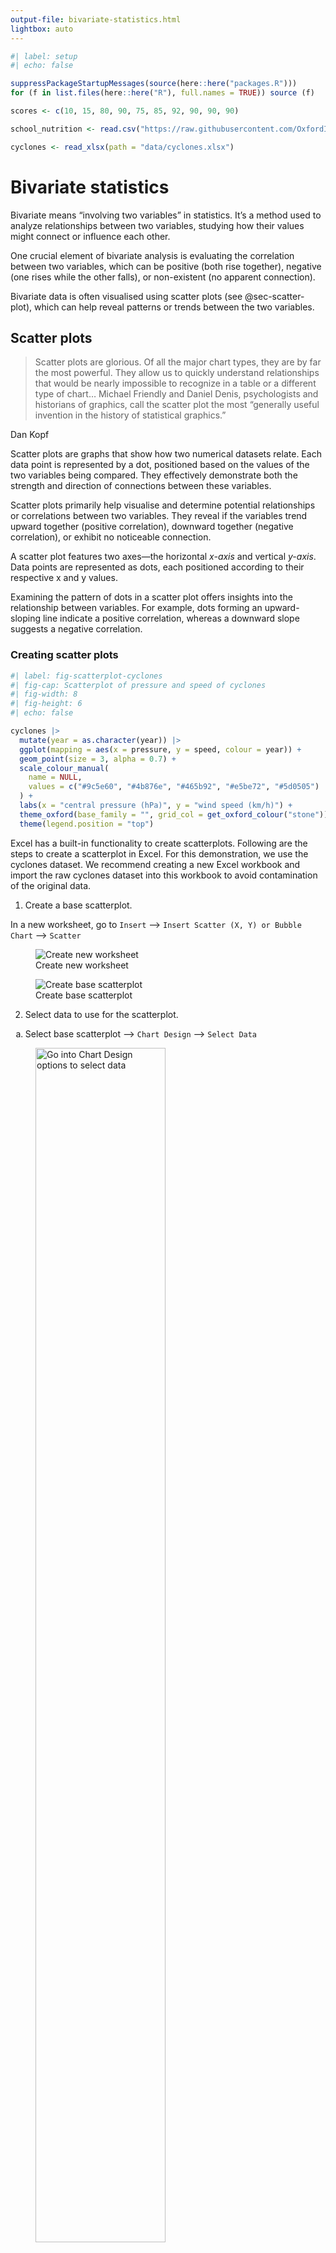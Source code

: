 ```yaml
---
output-file: bivariate-statistics.html
lightbox: auto
---
```


```r
#| label: setup
#| echo: false

suppressPackageStartupMessages(source(here::here("packages.R")))
for (f in list.files(here::here("R"), full.names = TRUE)) source (f)

scores <- c(10, 15, 80, 90, 75, 85, 92, 90, 90, 90)

school_nutrition <- read.csv("https://raw.githubusercontent.com/OxfordIHTM/teaching_datasets/refs/heads/main/school_nutrition.csv")

cyclones <- read_xlsx(path = "data/cyclones.xlsx")
```

# Bivariate statistics {#sec-bivariate-statistics}

Bivariate means "involving two variables" in statistics. It's a method used to analyze relationships between two variables, studying how their values might connect or influence each other.

One crucial element of bivariate analysis is evaluating the correlation between two variables, which can be positive (both rise together), negative (one rises while the other falls), or non-existent (no apparent connection).

Bivariate data is often visualised using scatter plots (see @sec-scatter-plot), which can help reveal patterns or trends between the two variables. 

## Scatter plots {#sec-scatter-plot}

> Scatter plots are glorious. Of all the major chart types, they are by far the most powerful. They allow us to quickly understand relationships that would be nearly impossible to recognize in a table or a different type of chart... Michael Friendly and Daniel Denis, psychologists and historians of graphics, call the scatter plot the most “generally useful invention in the history of statistical graphics.”

Dan Kopf

Scatter plots are graphs that show how two numerical datasets relate. Each data point is represented by a dot, positioned based on the values of the two variables being compared. They effectively demonstrate both the strength and direction of connections between these variables. 

Scatter plots primarily help visualise and determine potential relationships or correlations between two variables. They reveal if the variables trend upward together (positive correlation), downward together (negative correlation), or exhibit no noticeable connection.

A scatter plot features two axes—the horizontal _x-axis_ and vertical _y-axis_. Data points are represented as dots, each positioned according to their respective x and y values. 

Examining the pattern of dots in a scatter plot offers insights into the relationship between variables. For example, dots forming an upward-sloping line indicate a positive correlation, whereas a downward slope suggests a negative correlation.

### Creating scatter plots {#sec-scatter-plot-create}

```r
#| label: fig-scatterplot-cyclones
#| fig-cap: Scatterplot of pressure and speed of cyclones
#| fig-width: 8
#| fig-height: 6
#| echo: false

cyclones |>
  mutate(year = as.character(year)) |>
  ggplot(mapping = aes(x = pressure, y = speed, colour = year)) +
  geom_point(size = 3, alpha = 0.7) +
  scale_colour_manual(
    name = NULL,
    values = c("#9c5e60", "#4b876e", "#465b92", "#e5be72", "#5d0505")
  ) +
  labs(x = "central pressure (hPa)", y = "wind speed (km/h)") +
  theme_oxford(base_family = "", grid_col = get_oxford_colour("stone")) +
  theme(legend.position = "top")
```

Excel has a built-in functionality to create scatterplots. Following are the steps to create a scatterplot in Excel. For this demonstration, we use the cyclones dataset. We recommend creating a new Excel workbook and import the raw cyclones dataset into this workbook to avoid contamination of the original data.

1. Create a base scatterplot.

In a new worksheet, go to `Insert` --> `Insert Scatter (X, Y) or Bubble Chart` --> `Scatter`

::: {layout-ncol="2" layout-valign="bottom"}

![Create new worksheet](images/plot_scatterplot_01.png){#fig-plot-scatterplot-01}

![Create base scatterplot](images/plot_scatterplot_02.png){#fig-plot-scatterplot-02}

:::

2. Select data to use for the scatterplot.

a. Select base scatterplot --> `Chart Design` --> `Select Data`

![Go into Chart Design options to select data](images/plot_scatterplot_03.png){#fig-plot-scatterplot-03 fig-align="center" width="70%"}

b. Click on `Add` to add a new data series (@fig-plot-scatterplot-04).

![Click on Add to add new data series](images/plot_scatterplot_04.png){#fig-plot-scatterplot-04 fig-align="center" width="70%"}

c. Select the appropriate x-axis and y-axis values. For this demonstration, we will use pressure as the x-axis variable and speed as the y-axis variable.

::: {layout-ncol="4" layout-valign="bottom"}

![Edit x-axis values](images/plot_scatterplot_05.png){#fig-plot-scatterplot-05}

![Assign pressure to x-axis](images/plot_scatterplot_06.png){#fig-plot-scatterplot-06}

![Edit y-axis values](images/plot_scatterplot_07.png){#fig-plot-scatterplot-07}

![Assign speed to y-axis](images/plot_scatterplot_08.png){#fig-plot-scatterplot-08}

:::

d. Add a trendline (@fig-plot-scatterplot-09).

`Chart Elements` --> `Trendline` --> `Linear`

![Add a trendline](images/plot_scatterplot_09.png){#fig-plot-scatterplot-09 fig-align="center" width="70%"}

e. The scatterplot is now created (@fig-plot-scatterplot-10).

![The scatterplot is now created](images/plot_scatterplot_10.png){#fig-plot-scatterplot-10 fig-align="center" width="70%"}

## Numerical measures of association {#sec-measures-association}

### Correlation {#sec-correlation}

Correlation is a statistical measure indicating how strongly and in what direction two variables are connected. While it reveals the extent and nature of a linear relationship, it does not imply that one variable causes the other - it only shows how often they move together without explaining why.

### Correlation measures {#sec-robust-correlation-measures}

In this section, we discuss the three most common numerical measures of correlation - _Pearson's correlation coefficient_, _Spearman's rank correlation coefficient_, and _Kendall's tau rank correlation coefficient_.

Of these three, Spearman's and Kendall's are non-parametric and are considered more robust than Pearson's.

#### Pearson's correlation coefficient {.unnumbered}

Pearson's correlation coefficient, commonly referred to as Pearson's $\rho$, is a statistical tool used to evaluate both the strength and direction of a linear association between two continuous variables. It indicates how closely data 
points align with a line of best fit. The value of $\rho$ can range from -1 to +1.

The absolute value of Pearson's $\rho$ reflects the strength of the linear relationship. A score of 1 or -1 signifies a perfect positive or negative correlation, respectively, implying all data points lie perfectly on a line. 
Conversely, a score of 0 suggests no linear relationship exists.

Pearson's $\rho$ can be calculated as follows:

<br/>

$$ \rho ~ = ~ \frac{covariance(x_1, x_2)}{(n-1) sd_{x_1} sd_{x_2}} $$

where

$x_1,x_2 ~ = ~ \text{continuous variables to test correlation of}$

$n ~ = ~ \text{number of data pairs for } x_1,x_2$

$sd_{x_1},sd_{x_2} ~ = ~ \text{standard deviation for } x_1,x_2$

<br/>

In Excel, either the `PEARSON()` or the `CORREL()` function is used to get Pearson's $\rho$. To get Pearson's $\rho$ for the correlation between pressure and speed from the cyclones dataset, we use the following calculation:

```swift
=PEARSON(H2:H102,I2:I102)
```

or

```swift
=CORREL(H2:H102,I2:I102)
```

with both giving a Pearson's $\rho$ of **`r cor(cyclones[ , c("pressure", "speed")])[1,2]`.**

@tbl-pearson-values summarises how to interpret the range of Pearson's $\rho$ values.

::: {#tbl-pearson-values}

**Pearson's $\rho$** | **Interpretation**
:-------------------:|:----------------------------
+1                   | Perfect positive correlation
-1                   | Perfect negative correlation
0                    | No correlation
+/- 0.1 to +/- 0.3   | Weak correlation
+/- 0.4 to +/- 0.6   | Moderate correlation
+/- 0.7 to +/- 0.9   | Strong correlation

Interpretation of various Pearson's $\rho$ values.

:::

It's important to note that Pearson's $\rho$ only measures linear relationships. It may not accurately reflect the relationship between variables if the relationship is non-linear. Pearson's correlation is typically used when dealing with normally distributed data that are measured on interval or ratio scales. 

#### Spearman's rank correlation coefficient {.unnumbered}

Spearman's rank correlation coefficient (Spearman's $\rho$) is a statistical measure that assesses the strength and direction of a monotonic relationship between two ranked variables. It's a non-parametric test, meaning it doesn't assume data follows a normal distribution and is often used when data is ordinal or when a linear relationship isn't assumed. The coefficient ranges from -1 to +1, with -1 indicating a perfect negative correlation, +1 indicating a perfect positive correlation, and 0 indicating no correlation.

Compared to Pearson's $\rho$, Spearman's $\rho$ performs the correlation test on the rank of the values of the two variables rather than on the values themselves.

Hence, the values of the two variables are ranked first and then the Spearman's $\rho$ is calculated based on these ranks as follows:

<br/>

$$ \rho ~ = ~ 1 - \frac{6 \sum d ^ 2}{n(n ^ 2 - 1)} $$

where:

$d ~ = ~ \text{difference in ranks}$

$n ~ = ~ \text{number of data pairs}$

<br/>

In Excel, we can calculate Spearman's $\rho$ as follows (using the pressure and speed variables in the cyclones dataset):

1. Rank each of the two variables you are testing for correlations using the `RANK.AVG()` function.

For this step, we recommend creating a new worksheet and importing the raw dataset to this worksheet to avoid contamination of the raw data (@fig-spearman-rank-01).

![Import raw data to new worksheet](images/spearman_rank_01.png){#fig-spearman-rank-01 fig-align="center" width="70%"}

Create a new variable for the ranking of the pressure variable and then rank using `RANK.AVG()` function (@fig-spearman-rank-02).

::: {layout-ncol="2" layout-valign="bottom"}

![Rank the pressure variable](images/spearman_rank_02.png){#fig-spearman-rank-02}

![Copy/drag formula to rest of rows](images/spearman_rank_03.png){#fig-spearman-rank-03}

:::

Create a new variable for the ranking of the speed variable and then rank using `RANK.AVG()` function (@fig-spearman-rank-03).

::: {layout-ncol="2" layout-valign="bottom"}

![Rank the speed variable](images/spearman_rank_04.png){#fig-spearman-rank-04}

![Copy/drag formula to rest of rows](images/spearman_rank_05.png){#fig-spearman-rank-05}

:::

2. Calculate Spearman's $\rho$.

a. Calculate using the `CORREL()` function in Excel.

The `CORREL()` function should be applied to the ranks for pressure and speed (see @fig-spearman-rank-06) instead of the actual pressure and speed values (as used in the Pearson's calculation).

```swift
=CORREL(J2:J102,K2:K102)
```

<br/>

![Calculate Spearman's $\rho$ using built-in function](images/spearman_rank_06.png){#fig-spearman-rank-06 fig-align="center" width="70%"}

Using this method, the Spearman's $\rho$ for pressure and speed variable in the cyclones dataset is **`r cor(cyclones[ , c("pressure", "speed")], method = "spearman")[1,2]`**

b. Calculate using the formula.

First, get the square differences of the pressure and speed ranks (@fig-spearman-rank-07).

```swift
=(J2-K2)^2
```

Then apply the Spearman's $\rho$ formula as follows:

```swift
=1-((6*SUM(L2:L102))/(COUNT(L2:L102)*(COUNT(L2:L102)^2-1)))
```

<br/>

::: {layout-ncol="2" layout-valign="bottom"}

![Get squared differences of ranks](images/spearman_rank_07.png){#fig-spearman-rank-07}

![Calculate using the formula](images/spearman_rank_08.png){#fig-spearman-rank-08}

:::

```r
#| label: spearman-rank-calculation
#| echo: false

x <- cyclones |>
  mutate(
    pressure_rank = rank(pressure),
    speed_rank = rank(speed),
    rank_diff = (pressure_rank - speed_rank) ^ 2
  )

x_spearman_rho <- 1 - (6 * sum(x$rank_diff)) / (nrow(x) * (nrow(x) ^ 2 - 1))

y <- cyclones |>
  arrange(desc(pressure)) |>
  mutate(pressure_rank = seq_len(nrow(x))) |>
  arrange(desc(speed)) |>
  mutate(
    speed_rank = seq_len(nrow(x)),
    rank_diff = (pressure_rank - speed_rank) ^ 2
  )

y_spearman_rho <- 1 - (6 * sum(y$rank_diff)) / (nrow(y) * (nrow(y) ^ 2 - 1))
```

Using this method, the Spearman's $\rho$ for pressure and speed variable in the cyclones dataset is **`r x_spearman_rho`**

::: {#nte-spearman-rho-differences .callout-note title="Difference between built-in function result and the calculated result"}

There is a very small difference (`-0.0063`) between the result when `CORREL()` function is used compared to when the formula is used. This is likely due to some differences in the way ranking is performed by the `CORREL()` function compared to the `RANK.AVG()` function approach used in the calculation approach.

:::

The reference table in @tbl-pearson-values for the Pearson's $\rho$ can also be used to interpret Spearman's $\rho$.

#### Kendall's rank correlation coefficient {.unnumbered}

Kendall's $\tau$, alternatively referred to as Kendall's tau rank correlation coefficient, serves as a statistical tool for evaluating the ordinal relationship between two variables. It examines how closely the rankings of data points align across two datasets, irrespective of their specific values. This measure is non-parametric, implying it does not rely on assumptions about data distribution and remains effective even in the presence of outliers.

Kendall's $\tau$ assesses how closely the rankings of two variables align. If one variable's ranking rises, does the other also tend to rise (positive relationship), fall (negative relationship), or show little pattern (nearly zero correlation)? 

The method involves comparing concordant pairs - where both variables' rankings follow the same order - and discordant pairs - where their rankings are opposite in order.

Kendall's $\tau$ can be calculated as follows:

<br/>

$$ \tau ~ = ~ \frac{n_{concordant} - n_{discordant}}{\frac{n (n-1)}{2}}$$

where:

$n ~ = ~ \text{number of data pairs}$

<br/>

There is no built-in function in Excel that calculates Kendall's $\tau$. Following are steps on how to arrive at this value for pressure and speed variables in the cyclones dataset using Excel. 

1. Create a new worksheet and import cyclones dataset.

We recommend creating a new worksheet and importing the raw dataset to this worksheet (see @fig-kendall-rank-01) to avoid contamination of the raw data.

![Create new worksheet and import cyclones dataset for Kendall's tau calculations](images/kendall_rank_01.png){#fig-kendall-rank-01 fig-align="center" width="70%"}

2. Rank pressure values.

Using the `RANK.AVG()` function in Excel, rank the pressure values as follows (@fig-kendall-rank-02):

```swift
=RANK.AVG(H2,$H$:$H$102)
```

<br/>

::: {layout-ncol="2" layout-valign="bottom"}

![Rank pressure values](images/kendall_rank_02.png){#fig-kendall-rank-02}

![Copy/drag formula to rest of rows](images/kendall_rank_03.png){#fig-kendall-rank-03}

:::

2. Rank speed values.

Using the `RANK.AVG()` function in Excel, rank the speed values as follows (@fig-kendall-rank-04):

```swift
=RANK.AVG(I2,$I$:$I$102)
```

<br/>

::: {layout-ncol="2" layout-valign="bottom"}

![Rank speed values](images/kendall_rank_04.png){#fig-kendall-rank-04}

![Copy/drag formula to rest of rows](images/kendall_rank_05.png){#fig-kendall-rank-05}

:::


3. Sort the table by ascending order based on the pressure rank.

Click on the sort functionality at the pressure column if available (@fig-kendall-rank-06) or go to `Data` --> `Sort` to sort the table by pressure rank in ascending order.

::: {layout-ncol="2" layout-valign="bottom"}

![Sort table by pressure rank](images/kendall_rank_06.png){#fig-kendall-rank-06}

![Table sorted by pressure rank](images/kendall_rank_07.png){#fig-kendall-rank-07}

:::

4. Create new variable for counts of concordant pairs.

Concordant pairs are items that are ranked higher in variable X and also ranked higher in variable Y, or items ranked lower in X and also ranked lower in Y.

Since our cyclones data is now sorted in ascending order based on the pressure ranking, we can go down the array of ranks for speed to check for concordance. For example, in the cyclones dataset, if the value of the speed rank in `K2` cell is higher than the value of the rank in the `K3` cell, then these two are counted as concordant pairs. We make this comparison for the speed rank in `K2` for every cell after it and tally the number of concordant pairs. The sum of the counts of concordant pairs for `K2` cell becomes the value for the concordant variable for row 2. We then do the same for the next row until we have counts of concordant pairs for each row of data.

This can be implemented in Excel using the following formula (@fig-kendall-rank-08):

```swift
=COUNTIF(K3:$K$102,">"&K2)
```

<br/>

::: {layout-ncol="2" layout-valign="bottom"}

![Count number of concordant pairs](images/kendall_rank_08.png){#fig-kendall-rank-08}

![Copy/drag formula to rest of rows](images/kendall_rank_09.png){#fig-kendall-rank-09}

:::

4. Create new variable for counts of discordant pairs.

Discordant pairs are items that are ranked higher in variable X and are ranked lower in variable Y, or vice versa. 

Since our cyclones data is now sorted in ascending order based on the pressure ranking, we can go down the array of ranks for speed to check for concordance. For example, in the cyclones dataset, if the value of the speed rank in `K2` cell is lower than the value of the rank in the `K3` cell, then these two are counted as discordant pairs. We make this comparison for the speed rank in `K2` for every cell after it and tally the number of discordant pairs. The sum of the counts of discordant pairs for `K2` cell becomes the value for the discordant variable for row 2. We then do the same for the next row until we have counts of discordant pairs for each row of data.

This can be implemented in Excel using the following formula (@fig-kendall-rank-10):

```swift
=COUNTIF(K3:$K$102,"<"&K2)
```

<br/>

::: {layout-ncol="2" layout-valign="bottom"}

![Count number of discordant pairs](images/kendall_rank_10.png){#fig-kendall-rank-10}

![Copy/drag formula to rest of rows](images/kendall_rank_11.png){#fig-kendall-rank-11}

:::

5. Calculate Kendall's $\tau$.

Now that we have the counts of concordant and discordant pairs, we can calculate Kendall's $\tau$ in Excel as follows (@fig-kendall-rank-12):

```swift
=(SUM(L2:L102)-SUM(M2:M102))/((COUNT(L2:L102)*(COUNT(L2:L102)-1))/2)
```

This results in a Kendall's $\tau$ of **-0.642178218**.

<!-- **`r cor(cyclones[ , c("pressure", "speed")], method = "kendall")[1,2]`** -->

<br/>

![Calculate Kendall's tau](images/kendall_rank_12.png){#fig-kendall-rank-12}

The reference table in @tbl-pearson-values for the Pearson's $\rho$ can also be used to interpret Kendall's $\tau$.

<br/>
<br/>